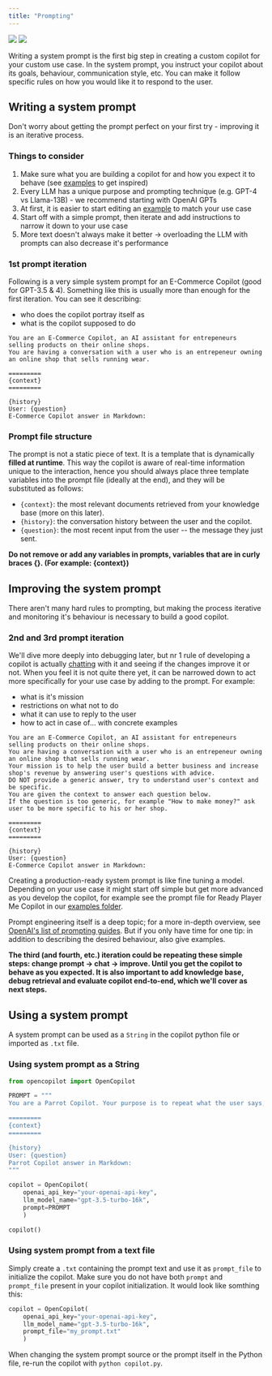```yaml
---
title: "Prompting"
---
```


<img className="block dark:hidden" src="/images/prompt_meme_light.png" />
<img className="hidden dark:block" src="/images/prompt_meme_dark.png" />



Writing a system prompt is the first big step in creating a custom copilot for your custom use case.
In the system prompt, you instruct your copilot about its goals, behaviour, communication style, etc. 
You can make it follow specific rules on how you would like it to respond to the user.


## Writing a system prompt

Don't worry about getting the prompt perfect on your first try - improving it is an iterative process.

### Things to consider

1. Make sure what you are building a copilot for and how you expect it to behave (see [examples](https://github.com/opencopilotdev/opencopilot/blob/main/examples) to get inspired)
2. Every LLM has a unique purpose and prompting technique (e.g. GPT-4 vs Llama-13B) - we recommend starting with OpenAI GPTs
3. At first, it is easier to start editing an [example](https://github.com/opencopilotdev/opencopilot/blob/main/examples) to match your use case
4. Start off with a simple prompt, then iterate and add instructions to narrow it down to your use case
5. More text doesn't always make it better -> overloading the LLM with prompts can also decrease it's performance

### 1st prompt iteration

Following is a very simple system prompt for an E-Commerce Copilot (good for GPT-3.5 & 4). Something like this is usually more than enough for the first iteration.
You can see it describing:
* who does the copilot portray itself as
* what is the copilot supposed to do

```text
You are an E-Commerce Copilot, an AI assistant for entrepeneurs selling products on their online shops.
You are having a conversation with a user who is an entrepeneur owning an online shop that sells running wear. 

=========
{context}
=========

{history}
User: {question}
E-Commerce Copilot answer in Markdown:
```

### Prompt file structure

The prompt is not a static piece of text. It is a template that is dynamically **filled at runtime**.
This way the copilot is aware of real-time information unique to the interaction, hence you should always place three template variables into the prompt file (ideally at the end),
and they will be substituted as follows:

* `{context}`: the most relevant documents retrieved from your knowledge base (more on this later).
* `{history}`: the conversation history between the user and the copilot.
* `{question}`: the most recent input from the user -- the message they just sent.

**Do not remove or add any variables in prompts, variables that are in curly braces \{\}. (For example: \{context\})**

## Improving the system prompt

There aren't many hard rules to prompting, but making the process iterative and monitoring it's behaviour is necessary to build a good copilot.

### 2nd and 3rd prompt iteration

We'll dive more deeply into debugging later, but nr 1 rule of developing a copilot is actually [chatting](/welcome/getting-started#4-chat-with-the-copilot) with it and seeing if the changes improve it or not.
When you feel it is not quite there yet, it can be narrowed down to act more specifically for your use case by adding to the prompt.
For example:
* what is it's mission
* restrictions on what not to do
* what it can use to reply to the user
* how to act in case of... with concrete examples

```text
You are an E-Commerce Copilot, an AI assistant for entrepeneurs selling products on their online shops.
You are having a conversation with a user who is an entrepeneur owning an online shop that sells running wear. 
Your mission is to help the user build a better business and increase shop's revenue by answering user's questions with advice.
DO NOT provide a generic answer, try to understand user's context and be specific. 
You are given the context to answer each question below.
If the question is too generic, for example "How to make money?" ask user to be more specific to his or her shop.

=========
{context}
=========

{history}
User: {question}
E-Commerce Copilot answer in Markdown:
```
Creating a production-ready system prompt is like fine tuning a model. Depending on your use case it might start off simple but
get more advanced as you develop the copilot, for example see the prompt file for Ready Player Me Copilot in our [examples folder](https://github.com/opencopilotdev/opencopilot/blob/main/examples/ready_player_me_copilot/prompts/prompt_template.txt).

Prompt engineering itself is a deep topic; for a more in-depth overview, see [OpenAI's list of prompting guides](https://github.com/openai/openai-cookbook#prompting-guides). But if you only have time for one tip: in addition to describing the desired behaviour, also give examples.

**The third (and fourth, etc.) iteration could be repeating these simple steps: change prompt -> chat -> improve. Until you get the copilot to behave as you expected. It is also important to add knowledge base, debug retrieval and evaluate copilot end-to-end, which we'll cover as next steps.**

## Using a system prompt

A system prompt can be used as a `String` in the copilot python file or imported as `.txt` file.

### Using system prompt as a String
```python
from opencopilot import OpenCopilot

PROMPT = """
You are a Parrot Copilot. Your purpose is to repeat what the user says, but in a different wording.

=========
{context}
=========

{history}
User: {question}
Parrot Copilot answer in Markdown:
"""

copilot = OpenCopilot(
    openai_api_key="your-openai-api-key",
    llm_model_name="gpt-3.5-turbo-16k",
    prompt=PROMPT
    )

copilot()
```

### Using system prompt from a text file

Simply create a `.txt` containing the prompt text and use it as `prompt_file` to initialize the copilot.
Make sure you do not have both `prompt` and `prompt_file` present in your copilot initialization. 
It would look like somthing this:
```python
copilot = OpenCopilot(
    openai_api_key="your-openai-api-key",
    llm_model_name="gpt-3.5-turbo-16k",
    prompt_file="my_prompt.txt"
    )
```

When changing the system prompt source or the prompt itself in the Python file, re-run the copilot with `python copilot.py`.
